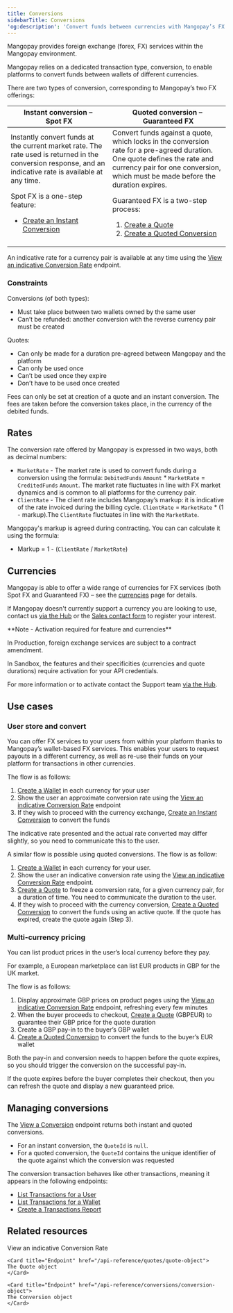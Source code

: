 ```yaml
---
title: Conversions 
sidebarTitle: Conversions
'og:description': 'Convert funds between currencies with Mangopay’s FX features, facilitating cross-border transactions for your users as well as your platform’s cashflow management.'  
---
```

  
  

Mangopay provides foreign exchange (forex, FX) services within the Mangopay environment.  

Mangopay relies on a dedicated transaction type, conversion, to enable platforms to convert funds between wallets of different currencies.  

There are two types of conversion, corresponding to Mangopay’s two FX offerings: 

<table>
<thead>
<tr>
<th class="header">Instant&nbsp;conversion –&nbsp;Spot&nbsp;FX</th>
<th class="header">Quoted&nbsp;conversion –&nbsp;Guaranteed&nbsp;FX</th>
</tr>
</thead>
<tbody>
<tr>
<td class="table-content">
Instantly convert funds at the current market rate. The rate used is returned in the conversion response, and an indicative rate is available at any time.

Spot FX is a one-step feature:
* <a href="/api-reference/conversions/create-instant-conversion">Create an Instant Conversion</a>
</td>
<td class="table-content">
Convert funds against a quote, which locks in the conversion rate for a pre-agreed duration. One quote defines the rate and currency pair for one conversion, which must be made before the duration expires.

Guaranteed FX is a two-step process:
1. <a href="/api-reference/quotes/create-quote">Create a Quote</a>
2. <a href="/api-reference/conversions/create-quoted-conversion">Create a Quoted Conversion</a>
</td>
</tr>
</tbody>
</table>

An indicative rate for a currency pair is available at any time using the [View an indicative Conversion Rate](/api-reference/conversion-rates/view-conversion-rate) endpoint.  

### Constraints  

Conversions (of both types):  
- Must take place between two wallets owned by the same user  
- Can’t be refunded: another conversion with the reverse currency pair must be created  

Quotes:  
- Can only be made for a duration pre-agreed between Mangopay and the platform  
- Can only be used once  
- Can’t be used once they expire  
- Don’t have to be used once created  

Fees can only be set at creation of a quote and an instant conversion. The fees are taken before the conversion takes place, in the currency of the debited funds.

## Rates  

The conversion rate offered by Mangopay is expressed in two ways, both as decimal numbers:  
- `MarketRate` - The market rate is used to convert funds during a conversion using the formula: `DebitedFunds` `Amount` * `MarketRate` = `CreditedFunds` `Amount`. The market rate fluctuates in line with FX market dynamics and is common to all platforms for the currency pair.  
- `ClientRate` - The client rate includes Mangopay’s markup: it is indicative of the rate invoiced during the billing cycle. `ClientRate` = `MarketRate` * (1 - markup).The `ClientRate` fluctuates in line with the `MarketRate`.  

Mangopay's markup is agreed during contracting. You can can calculate it using the formula:  
- Markup = 1 - (`ClientRate` / `MarketRate`)  

## Currencies  

Mangopay is able to offer a wide range of currencies for FX services (both Spot FX and Guaranteed FX) – see the <a href="/guides/currencies">currencies</a> page for details.

If Mangopay doesn't currently support a currency you are looking to use, contact us <a href="https://hub.mangopay.com/" target="_blank">via the Hub</a> or the <a href="https://mangopay.com/contact" target="_blank">Sales contact form</a> to register your interest. 

<Note>  
**Note - Activation required for feature and currencies** 
  
In Production, foreign exchange services are subject to a contract amendment.   

In Sandbox, the features and their specificities (currencies and quote durations) require activation for your API credentials.  

For more information or to activate contact the Support team <a href="https://hub.mangopay.com/" target="_blank">via the Hub</a>.  
</Note>  

## Use cases  

### User store and convert  

You can offer FX services to your users from within your platform thanks to Mangopay’s wallet-based FX services. This enables your users to request payouts in a different currency, as well as re-use their funds on your platform for transactions in other currencies.  

The flow is as follows:  
1. [Create a Wallet](/api-reference/wallets/create-wallet) in each currency for your user  
2. Show the user an approximate conversion rate using the [View an indicative Conversion Rate](/api-reference/conversion-rates/view-conversion-rate) endpoint  
3. If they wish to proceed with the currency exchange, [Create an Instant Conversion](/api-reference/conversions/create-instant-conversion) to convert the funds  

The indicative rate presented and the actual rate converted may differ slightly, so you need to communicate this to the user.  

A similar flow is possible using quoted conversions. The flow is as follow: 

1. [Create a Wallet](/api-reference/wallets/create-wallet) in each currency for your user.
2. Show the user an indicative conversion rate using the [View an indicative Conversion Rate](/api-reference/conversion-rates/view-conversion-rate) endpoint.
3. [Create a Quote](/api-reference/quotes/create-quote) to freeze a conversion rate, for a given currency pair, for a duration of time. You need to communicate the duration to the user.
4. If they wish to proceed with the currency conversion, [Create a Quoted Conversion](/api-reference/conversions/create-quoted-conversion) to convert the funds using an active quote. If the quote has expired, create the quote again (Step 3).

### Multi-currency pricing  

You can list product prices in the user’s local currency before they pay.  

For example, a European marketplace can list EUR products in GBP for the UK market.  

The flow is as follows:  
1. Display approximate GBP prices on product pages using the [View an indicative Conversion Rate](/api-reference/conversion-rates/view-conversion-rate) endpoint, refreshing every few minutes  
2. When the buyer proceeds to checkout, [Create a Quote](/api-reference/quotes/create-quote) (GBPEUR) to guarantee their GBP price for the quote duration  
3. Create a GBP pay-in to the buyer’s GBP wallet  
4. [Create a Quoted Conversion](/api-reference/conversions/create-quoted-conversion) to convert the funds to the buyer’s EUR wallet  

Both the pay-in and conversion needs to happen before the quote expires, so you should trigger the conversion on the successful pay-in.  

If the quote expires before the buyer completes their checkout, then you can refresh the quote and display a new guaranteed price.  

## Managing conversions  

The [View a Conversion](/api-reference/conversions/view-conversion) endpoint returns both instant and quoted conversions.  
- For an instant conversion, the `QuoteId` is `null`.  
- For a quoted conversion, the `QuoteId` contains the unique identifier of the quote against which the conversion was requested  

The conversion transaction behaves like other transactions, meaning it appears in the following endpoints:  
- [List Transactions for a User](/api-reference/transactions/list-transactions-user)  
- [List Transactions for a Wallet](/api-reference/transactions/list-transactions-wallet)  
- [Create a Transactions Report](/api-reference/reports/create-transactions-report)  

## Related resources  



<CardGroup cols={2}>
    <Card title="Endpoint" href="/api-reference/conversion-rates/view-conversion-rate">
    View an indicative Conversion Rate
    </Card>  

    <Card title="Endpoint" href="/api-reference/quotes/quote-object">
    The Quote object
    </Card>  

    <Card title="Endpoint" href="/api-reference/conversions/conversion-object">
    The Conversion object
    </Card>
</CardGroup>